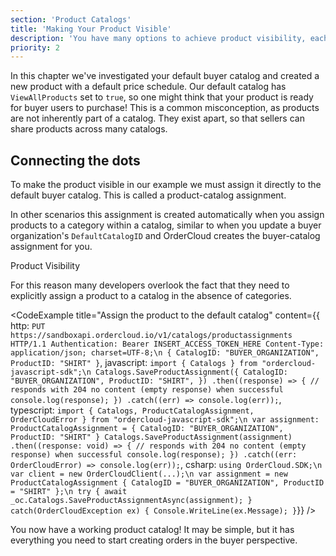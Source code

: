 ```yaml
---
section: 'Product Catalogs'
title: 'Making Your Product Visible'
description: 'You have many options to achieve product visibility, each with a unique purpose. The path you take depends on your business requirements.'
priority: 2
---
```


In this chapter we've investigated your default buyer catalog and created a new product with a default price schedule. Our default catalog has `ViewAllProducts` set to `true`, so one might think that your product is ready for buyer users to purchase! This is a common misconception, as products are not inherently part of a catalog. They exist apart, so that sellers can share products across many catalogs.

## Connecting the dots
To make the product visible in our example we must assign it directly to the default buyer catalog. This is called a product-catalog assignment. 

In other scenarios this assignment is created automatically when you assign products to a category within a catalog, similar to when you update a buyer organization's `DefaultCatalogID` and OrderCloud creates the buyer-catalog assignment for you.

<ContentLink to="/knowledge-base/product-visibility" subtitle="Further Reading">Product Visibility</ContentLink>

For this reason many developers overlook the fact that they need to explicitly assign a product to a catalog in the absence of categories.

<CodeExample
  title="Assign the product to the default catalog"
  content={{
    http: `PUT https://sandboxapi.ordercloud.io/v1/catalogs/productassignments HTTP/1.1
Authentication: Bearer INSERT_ACCESS_TOKEN_HERE
Content-Type: application/json; charset=UTF-8;\n
{
    CatalogID: "BUYER_ORGANIZATION",
    ProductID: "SHIRT"
}`,
javascript: `import { Catalogs } from "ordercloud-javascript-sdk";\n
Catalogs.SaveProductAssignment({
  CatalogID: "BUYER_ORGANIZATION",
  ProductID: "SHIRT",
})
  .then((response) => {
    // responds with 204 no content (empty response) when successful
    console.log(response);
  })
  .catch((err) => console.log(err));`,
typescript: `import { Catalogs, ProductCatalogAssignment, OrderCloudError } from "ordercloud-javascript-sdk";\n
var assignment: ProductCatalogAssignment = {
  CatalogID: "BUYER_ORGANIZATION",
  ProductID: "SHIRT"
}
Catalogs.SaveProductAssignment(assignment)
  .then((response: void) => {
    // responds with 204 no content (empty response) when successful
    console.log(response);
  })
  .catch((err: OrderCloudError) => console.log(err));`,
csharp: `using OrderCloud.SDK;\n
var client = new OrderCloudClient(...);\n
var assignment = new ProductCatalogAssignment {
    CatalogID = "BUYER_ORGANIZATION",
    ProductID = "SHIRT"
};\n
try {
    await _oc.Catalogs.SaveProductAssignmentAsync(assignment);
} catch(OrderCloudException ex) {
    Console.WriteLine(ex.Message);
}`}}
/>

You now have a working product catalog! It may be simple, but it has everything you need to start creating orders in the buyer perspective.
